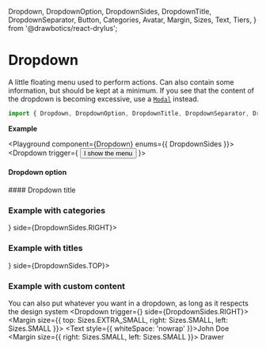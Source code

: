   Dropdown,
  DropdownOption,
  DropdownSides,
  DropdownTitle,
  DropdownSeparator,
  Button,
  Categories,
  Avatar,
  Margin,
  Sizes,
  Text,
  Tiers,
} from '@drawbotics/react-drylus';



# Dropdown
A little floating menu used to perform actions. Can also contain some information, but should be kept at a minimum. If you see that the content of the dropdown is becoming excessive, use a [`Modal`](/components/modal) instead.

```jsx
import { Dropdown, DropdownOption, DropdownTitle, DropdownSeparator, DropdownSides } from '@drawbotics/react-drylus';
```
__Example__

<Playground component={Dropdown} enums={{ DropdownSides }}>
  <Dropdown trigger={
    <Button>I show the menu</Button>
  }>
    <DropdownOption text="First option" />
    <DropdownOption text="Second option" />
    <DropdownOption text="Third option" disabled />
    <DropdownSeparator />
    <DropdownOption text="Fourth option" />
  </Dropdown>
</Playground>

#### Dropdown option
<Playground component={DropdownOption}>
  <DropdownOption text="I'm an option" />
</Playground>

#### Dropdown title
<PropsTable component={DropdownTitle} />

### Example with categories
<Playground>
  <Dropdown trigger={<Avatar text="MK" />} side={DropdownSides.RIGHT}>
    <DropdownOption text="Alright option" category={Categories.SUCCESS} />
    <DropdownOption text="Not okay" category={Categories.DANGER} />
    <DropdownOption text="Maybe okay" category={Categories.WARNING} />
  </Dropdown>
</Playground>

### Example with titles
<Playground>
  <Dropdown trigger={<Avatar text="MK" />} side={DropdownSides.TOP}>
    <DropdownTitle text="First section" />
    <DropdownOption text="First option" />
    <DropdownOption text="Second option" />
    <DropdownOption text="Third option" />
    <DropdownTitle text="Second section" />
    <DropdownOption text="First option" />
    <DropdownOption text="Second option" disabled />
    <DropdownOption text="Third option" />
  </Dropdown>
</Playground>

### Example with custom content
You can also put whatever you want in a dropdown, as long as it respects the design system
<Playground>
  <Dropdown trigger={<Avatar text="JD" />} side={DropdownSides.RIGHT}>
    <Margin size={{ top: Sizes.EXTRA_SMALL, right: Sizes.SMALL, left: Sizes.SMALL }}>
      <Text style={{ whiteSpace: 'nowrap' }}>John Doe</Text>
    </Margin>
    <Margin size={{ right: Sizes.SMALL, left: Sizes.SMALL }}>
      <Text tier={Tiers.SECONDARY} size={Sizes.SMALL}>Drawer</Text>
    </Margin>
    <DropdownSeparator />
    <DropdownOption text="Settings" />
    <DropdownOption text="Logout" />
  </Dropdown>
</Playground>
